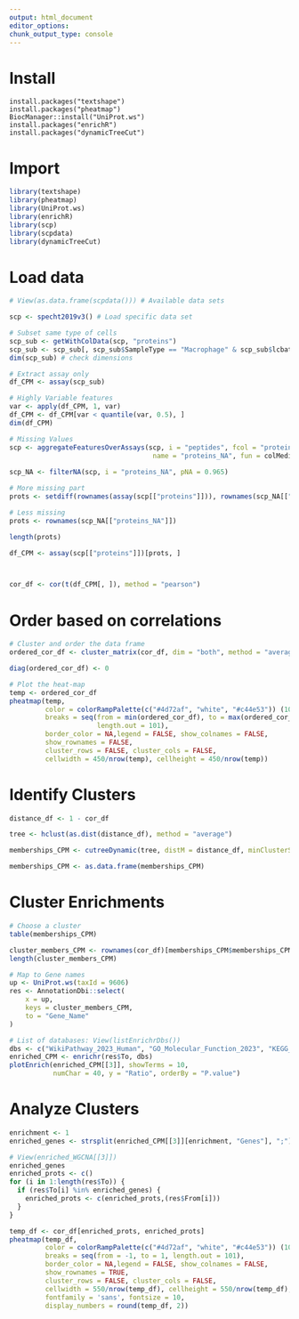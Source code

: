 ```yaml
---
output: html_document
editor_options: 
chunk_output_type: console
---
```


# Install

```r.
install.packages("textshape")
install.packages("pheatmap")
BiocManager::install("UniProt.ws")
install.packages("enrichR")
install.packages("dynamicTreeCut")
```

# Import

```r
library(textshape)
library(pheatmap)
library(UniProt.ws)
library(enrichR)
library(scp)
library(scpdata)
library(dynamicTreeCut)
```

# Load data

```r
# View(as.data.frame(scpdata())) # Available data sets

scp <- specht2019v3() # Load specific data set

# Subset same type of cells
scp_sub <- getWithColData(scp, "proteins")
scp_sub <- scp_sub[, scp_sub$SampleType == "Macrophage" & scp_sub$lcbatch == "LCB7"]
dim(scp_sub) # check dimensions

# Extract assay only
df_CPM <- assay(scp_sub)

# Highly Variable features
var <- apply(df_CPM, 1, var)
df_CPM <- df_CPM[var < quantile(var, 0.5), ]
dim(df_CPM)

# Missing Values
scp <- aggregateFeaturesOverAssays(scp, i = "peptides", fcol = "protein", 
                                    name = "proteins_NA", fun = colMedians)
  
scp_NA <- filterNA(scp, i = "proteins_NA", pNA = 0.965)

# More missing part
prots <- setdiff(rownames(assay(scp[["proteins"]])), rownames(scp_NA[["proteins_NA"]]))

# Less missing
prots <- rownames(scp_NA[["proteins_NA"]])

length(prots)

df_CPM <- assay(scp[["proteins"]])[prots, ]



cor_df <- cor(t(df_CPM[, ]), method = "pearson")
```

# Order based on correlations

```r
# Cluster and order the data frame
ordered_cor_df <- cluster_matrix(cor_df, dim = "both", method = "average")

diag(ordered_cor_df) <- 0

# Plot the heat-map
temp <- ordered_cor_df
pheatmap(temp,
         color = colorRampPalette(c("#4d72af", "white", "#c44e53")) (101),
         breaks = seq(from = min(ordered_cor_df), to = max(ordered_cor_df), 
                      length.out = 101),
         border_color = NA,legend = FALSE, show_colnames = FALSE,
         show_rownames = FALSE,
         cluster_rows = FALSE, cluster_cols = FALSE,
         cellwidth = 450/nrow(temp), cellheight = 450/nrow(temp))
```

# Identify Clusters

```r
distance_df <- 1 - cor_df

tree <- hclust(as.dist(distance_df), method = "average")

memberships_CPM <- cutreeDynamic(tree, distM = distance_df, minClusterSize = 15)

memberships_CPM <- as.data.frame(memberships_CPM)
```

# Cluster Enrichments

```r
# Choose a cluster
table(memberships_CPM)

cluster_members_CPM <- rownames(cor_df)[memberships_CPM$memberships_CPM == 3]
length(cluster_members_CPM)

# Map to Gene names
up <- UniProt.ws(taxId = 9606)
res <- AnnotationDbi::select(
    x = up,
    keys = cluster_members_CPM,
    to = "Gene_Name"
)

# List of databases: View(listEnrichrDbs())
dbs <- c("WikiPathway_2023_Human", "GO_Molecular_Function_2023", "KEGG_2021_Human")
enriched_CPM <- enrichr(res$To, dbs)
plotEnrich(enriched_CPM[[3]], showTerms = 10,
           numChar = 40, y = "Ratio", orderBy = "P.value")
```

# Analyze Clusters

```r
enrichment <- 1
enriched_genes <- strsplit(enriched_CPM[[3]][enrichment, "Genes"], ";")[[1]]

# View(enriched_WGCNA[[3]])
enriched_genes
enriched_prots <- c()
for (i in 1:length(res$To)) {
  if (res$To[i] %in% enriched_genes) {
    enriched_prots <- c(enriched_prots,(res$From[i]))
  }
}

temp_df <- cor_df[enriched_prots, enriched_prots]
pheatmap(temp_df,
         color = colorRampPalette(c("#4d72af", "white", "#c44e53")) (101),
         breaks = seq(from = -1, to = 1, length.out = 101),
         border_color = NA,legend = FALSE, show_colnames = FALSE,
         show_rownames = TRUE,
         cluster_rows = FALSE, cluster_cols = FALSE,
         cellwidth = 550/nrow(temp_df), cellheight = 550/nrow(temp_df),
         fontfamily = 'sans', fontsize = 10,
         display_numbers = round(temp_df, 2))
```

